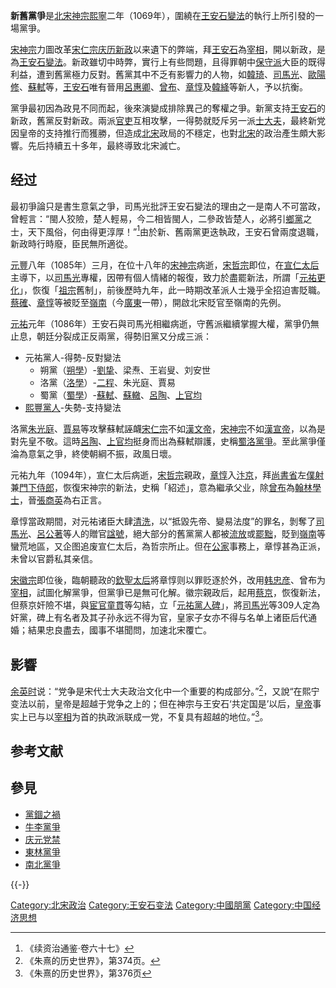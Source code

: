 {{multiple image
| align = right
| direction = horizontal
| header = 
| image1 = Sima Guang.jpg   
| width1 = 150
| alt1 = 
| caption1 = [[司馬光|司馬光]]
| image2 = Wang Anshi 2.jpg
| width2 = 160
| alt2 = 
| caption2 = [[王安石|王安石]]
| footer = 舊黨領袖司馬光，新黨領袖王安石
}}
'''新舊黨爭'''是[[北宋|北宋]][[宋神宗|神宗]][[熙寧|熙寧]]二年（1069年），圍繞在[[王安石變法|王安石變法]]的執行上所引發的一場黨爭。

[[宋神宗|宋神宗]]力圖改革[[宋仁宗|宋仁宗]][[庆历新政|庆历新政]]以来遺下的弊端，拜[[王安石|王安石]]為[[宰相|宰相]]，開以新政，是為[[王安石變法|王安石變法]]。新政雖切中時弊，實行上有些問題，且得罪朝中[[保守派|保守派]]大臣的既得利益，遭到舊黨極力反對。舊黨其中不乏有影響力的人物，如[[韓琦|韓琦]]、[[司馬光|司馬光]]、[[歐陽修|歐陽修]]、[[蘇軾|蘇軾]]等，[[王安石|王安石]]唯有晉用[[呂惠卿|呂惠卿]]、[[曾布|曾布]]、[[章惇|章惇]]及[[韓絳|韓絳]]等新人，予以抗衡。

黨爭最初因為政見不同而起，後來演變成排除異己的奪權之爭。新黨支持[[王安石|王安石]]的新政，舊黨反對新政。兩派[[官吏|官吏]]互相攻擊，一得勢就貶斥另一派[[士大夫|士大夫]]，最終新党因皇帝的支持推行而獲勝，但造成[[北宋|北宋]]政局的不穩定，也對[[北宋|北宋]]的政治產生頗大影響。先后持續五十多年，最終導致北宋滅亡。

==经过==
最初爭論只是書生意氣之爭，司馬光批評王安石變法的理由之一是南人不可當政，曾輕言：“閩人狡險，楚人輕易，今二相皆閩人，二參政皆楚人，必將引[[鄉黨|鄉黨]]之士，天下風俗，何由得更淳厚！”<ref>《续资治通鉴·卷六十七》</ref>由於新、舊兩黨更迭執政，王安石曾兩度退職，新政時行時廢，臣民無所適從。

[[元丰_(北宋)|元豐]]八年（1085年）三月，在位十八年的[[宋神宗|宋神宗]]病逝，[[宋哲宗|宋哲宗]]即位，在[[宣仁太后|宣仁太后]]主導下，以[[司馬光|司馬光]]專權，因帶有個人情緒的報復，致力於盡罷新法，所謂「[[元祐更化|元祐更化]]」，恢復「[[祖宗|祖宗]]舊制」，前後歷時九年，此一時期改革派人士幾乎全招迫害貶職。[[蔡確|蔡確]]、[[章惇|章惇]]等被貶至[[嶺南|嶺南]]（今[[廣東|廣東]]一帶），開啟北宋貶官至嶺南的先例。

[[元祐|元祐]]元年（1086年）王安石與司馬光相繼病逝，守舊派繼續掌握大權，黨爭仍無止息，朝廷分裂成正反兩黨，得勢旧黨又分成三派：

*元祐黨人-得勢-反對變法
**朔黨（[[朔學|朔學]]）-[[劉挚|劉挚]]、梁焘、王岩叟、刘安世
**洛黨（[[洛學|洛學]]）-[[二程|二程]]、朱光庭、賈易
**蜀黨（[[蜀學|蜀學]]）-[[蘇軾|蘇軾]]、[[蘇轍|蘇轍]]、[[呂陶|呂陶]]、[[上官均|上官均]]
*[[熙寧|熙豐黨人]]-失勢-支持變法

洛黨[[朱光庭|朱光庭]]、[[賈易|賈易]]等攻擊蘇軾誣衊[[宋仁宗|宋仁宗]]不如[[漢文帝|漢文帝]]，[[宋神宗|宋神宗]]不如[[漢宣帝|漢宣帝]]，以為是對先皇不敬。這時[[呂陶|呂陶]]、[[上官均|上官均]]挺身而出為蘇軾辯護，史稱[[蜀洛黨爭|蜀洛黨爭]]。至此黨爭僅淪為意氣之爭，終使朝綱不振，政風日壞。

元祐九年（1094年），宣仁太后病逝，[[宋哲宗|宋哲宗]]親政，[[章惇|章惇]]入[[汴京|汴京]]，拜[[尚書省|尚書省]]左[[僕射|僕射]]兼[[門下|門下]][[侍郎|侍郎]]，恢復宋神宗的新法，史稱「紹述」，意為繼承父业，除[[曾布|曾布]]為[[翰林學士|翰林學士]]，晉[[張商英|張商英]]為右正言。

章惇當政期間，对元祐诸臣大肆[[清洗|清洗]]，以“抵毀先帝、變易法度”的罪名，剝奪了[[司馬光|司馬光]]、[[呂公著|呂公著]]等人的贈官[[諡號|諡號]]，絕大部分的舊黨黨人都被[[流放|流放]]或[[罷黜|罷黜]]，貶到[[嶺南|嶺南]]等蠻荒地區，又企图追废宣仁太后，為哲宗所止。但在[[公家|公家]]事務上，章惇甚為正派，未曾以官爵私其亲信。

[[宋徽宗|宋徽宗]]即位後，臨朝聽政的[[向太后|欽聖太后]]將章惇则以罪贬逐於外，改用[[韩忠彦|韩忠彦]]、曾布为[[宰相|宰相]]，試圖化解黨爭，但黨爭已是無可化解。徽宗親政后，起用[[蔡京|蔡京]]，恢復新法，但蔡京奸險不堪，與[[宦官|宦官]][[童貫|童貫]]等勾結，立「[[元祐黨人碑|元祐黨人碑]]」，將[[司馬光|司馬光]]等309人定為奸黨，碑上有名者及其子孙永远不得为官，皇家子女亦不得与名单上诸臣后代通婚；結果忠良盡去，國事不堪聞問，加速北宋覆亡。

==影響==
[[余英时|余英时]]说：“党争是宋代士大夫政治文化中一个重要的构成部分。”<ref>《朱熹的历史世界》，第374页。</ref>，又說“在熙宁变法以前，皇帝是超越于党争之上的；但在神宗与王安石‘共定国是’以后，[[皇帝|皇帝]]事实上已与以[[宰相|宰相]]为首的执政派联成一党，不复具有超越的地位。”<ref>《朱熹的历史世界》，第376页</ref>。

== 参考文献 ==
{{Reflist}}

== 參見== 
* [[黨錮之禍|黨錮之禍]]
* [[牛李黨爭|牛李黨爭]]
* [[庆元党禁|庆元党禁]]
* [[東林黨爭|東林黨爭]]
* [[南北黨爭|南北黨爭]]

{{-}}
{{宋朝歷史事件|index=XJDZ}}

[[Category:北宋政治|Category:北宋政治]]
[[Category:王安石变法|Category:王安石变法]]
[[Category:中國朋黨|Category:中國朋黨]]
[[Category:中国经济思想|Category:中国经济思想]]